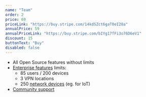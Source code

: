 ```yaml
---
name: "Team"
order: 2
price: 69
priceLink: "https://buy.stripe.com/14kdSZct6gaT0eI28a"
annualPrice: 59
annualPriceLink: "https://buy.stripe.com/bIYg17fFi3o76D6eV1"
discount: 15
buttonText: "Buy"
disabled: false
---
```


- All Open Source features without limits
- [Enterprise features](https://docs.defguard.net/enterprise/enterprise-features) limits:
  - 85 users / 200 devices
  - 3 VPN locations
  - 250 [network devices](https://docs.defguard.net/admin-and-features/network-devices) (eg. for IoT)
- [Community support](https://docs.defguard.net/support#community-support)
